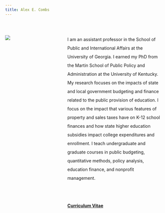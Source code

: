 ```yaml
---
title: Alex E. Combs
---
```


```{=html}
<style>
.column-left{
  float: left;
  width: 33%;
  text-align: left;
}
.column-right{
  float: right;
  width: 60%;
  text-align: left;
  line-height: 2
}
</style>
```
::: column-left
<br>

![](static-files/Combs.jpg)
:::

<br>

::: column-right

I am an assistant professor in the School of Public and International Affairs at the University of Georgia. I earned my PhD from the Martin School of Public Policy and Administration at the University of Kentucky. My research focuses on the impacts of state and local government budgeting and finance related to the public provision of education. I focus on the impact that various features of property and sales taxes have on K-12 school finances and how state higher education subsidies impact college expenditures and enrollment. I teach undergraduate and graduate courses in public budgeting, quantitative methods, policy analysis, education finance, and nonprofit management.

<br>

#### [Curriculum Vitae](CV_Combs.pdf)
:::
